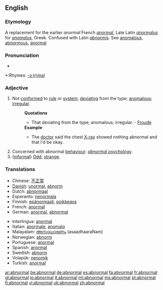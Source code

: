 ==English==
===Etymology===
A replacement for the earlier ''anormal'' French ''[[anormal]]'', Late Latin ''[[anormalus]]'' for ''[[anomalus]]'', Greek. Confused with Latin ''[[abnormis]]''. See [[anomalous]], [[abnormous]], [[anormal]]

===Pronunciation===
*{{audio|en-us-abnormal.ogg|Audio (US)}}

*:Rhymes: [[Rhymes:English:-ɔː(r)məl|-ɔː(r)məl]]

===Adjective===
#Not [[conformed]] to [[rule]] or [[system]]; [[deviating]] from the type; [[anomalous]]; [[irregular]].
#:'''Quotations'''
#:*That deviating from the type; anomalous; irregular. - [[Froude]]
#:'''Example'''
#:*The [[doctor]] said the chest [[X-ray]] showed nothing abnormal and that I'd be okay.
#Concerned with abnormal [[behaviour]]: ''[[abnormal psychology]]''.
#([[informal]]) [[Odd]]; [[strange]].

=== Translations ===
{{top}}
*Chinese: [[不正常]]
*[[w:Danish language|Danish]]: [[unormal]], [[abnorm]]
*Dutch: [[abnormaal]]
*Esperanto: [[nenormala]]
*Finnish: [[epänormaali]], [[poikkeava]]
*French: [[anormal]]
*German: [[anormal]], [[abnormal]]
{{mid}}
*Interlingua: [[anormal]]
*Italian: [[anormale]], [[anomalo]]
*Malayalam: [[അസാധാരണം]] (asaadhaaraNam)
*Norwegian: [[abnorm]]
*Portuguese: [[anormal]]
*Spanish: [[anormal]]
*Swedish: [[abnorm]]
*Volapük: [[nenomik]]
*Turkish: [[anormal]]
{{bottom}}

[[ar:abnormal]]
[[be:abnormal]]
[[de:abnormal]]
[[es:abnormal]]
[[fa:abnormal]]
[[fr:abnormal]]
[[gl:abnormal]]
[[io:abnormal]]
[[it:abnormal]]
[[ml:abnormal]]
[[ms:abnormal]]
[[pt:abnormal]]
[[fi:abnormal]]
[[vi:abnormal]]
[[uk:abnormal]]
[[zh:abnormal]]
